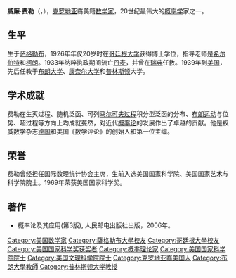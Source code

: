 {{unreferenced|time=2019-10-28}}
'''威廉·费勒'''（{{lang-en|'''William Feller'''}}，{{bd|1906年|7月7日|1970年|1月14日|Feller}}），[[克罗地亚|克罗地亚]]裔美籍[[数学家|数学家]]，20世纪最伟大的[[概率学|概率学]]家之一。

== 生平 ==
生于[[萨格勒布|萨格勒布]]，1926年年仅20岁时在[[哥廷根大学|哥廷根大学]]获得博士学位，指导老师是[[希尔伯特|希尔伯特]]和[[柯朗|柯朗]]。1933年纳粹执政期间流亡[[丹麦|丹麦]]，并曾在[[瑞典|瑞典]]任教。1939年到[[美国|美国]]，先后任教于[[布朗大学|布朗大学]]、[[康奈尔大学|康奈尔大学]]和[[普林斯顿|普林斯顿]]大学。

== 学术成就 ==
费勒在生灭过程、随机泛函、可列[[马尔可夫过程|马尔可夫过程]]积分型泛函的分布、[[布朗运动|布朗运动]]与位势、超过程等方向上均成就斐然，对近代[[概率论|概率论]]的发展作出了卓越的贡献。他是权威数学杂志[[德国|德国]]和美国《数学评论》的创始人和第一位主编。

== 荣誉 ==
费勒曾经担任国际数理统计协会主席，生前入选美国国家科学院、美国国家艺术与科学院院士。1969年荣获美国国家科学奖。

== 著作 ==
*概率论及其应用(第3版), 人民邮电出版社出版，2006年。

{{Winners of the National Medal of Science}}
{{Authority control}}
{{DEFAULTSORT: Feller, William}}
[[Category:美国数学家|Category:美国数学家]]
[[Category:薩格勒布大學校友|Category:薩格勒布大學校友]]
[[Category:哥廷根大學校友|Category:哥廷根大學校友]]
[[Category:美国国家科学奖获奖者|Category:美国国家科学奖获奖者]]
[[Category:概率理论家|Category:概率理论家]]
[[Category:美国国家科学院院士|Category:美国国家科学院院士]]
[[Category:美国文理科学院院士|Category:美国文理科学院院士]]
[[Category:克罗地亚裔美国人|Category:克罗地亚裔美国人]]
[[Category:布朗大學教師|Category:布朗大學教師]]
[[Category:普林斯顿大学教授|Category:普林斯顿大学教授]]